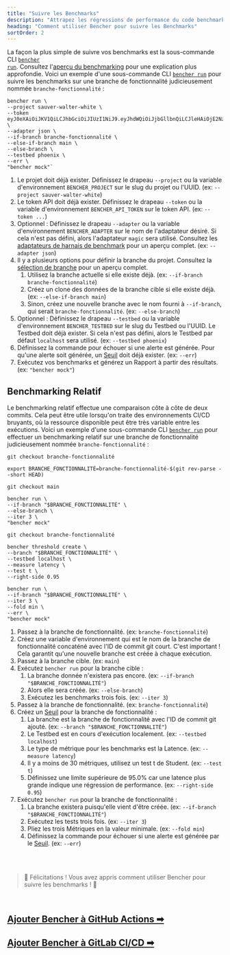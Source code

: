 ```yaml
---
title: "Suivre les Benchmarks"
description: "Attrapez les régressions de performance du code benchmark avec le benchmarking continu historique ou le benchmarking continu relatif"
heading: "Comment utiliser Bencher pour suivre les Benchmarks"
sortOrder: 2
---
```


La façon la plus simple de suivre vos benchmarks est la sous-commande CLI <code><a href="/docs/fr/explanation/bencher-run/">bencher run</a></code>.
Consultez l'[aperçu du benchmarking](/docs/fr/explanation/benchmarking/) pour une explication plus approfondie.
Voici un exemple d'une sous-commande CLI <code><a href="/docs/fr/explanation/bencher-run/">bencher run</a></code> pour suivre les benchmarks sur une branche de fonctionnalité judicieusement nommée `branche-fonctionnalité` :

```
bencher run \
--project sauver-walter-white \
--token eyJ0eXAiOiJKV1QiLCJhbGciOiJIUzI1NiJ9.eyJhdWQiOiJjbGllbnQiLCJleHAiOjE2NzQwNjA3NTAsImlhdCI6MTY3MTQ2ODc1MCwiaXNzIjoiYmVuY2hlci5kZXYiLCJzdWIiOiJzYXVsQGJldHRlcmNhbGxzYXVsLmNvbSIsIm9yZyI6bnVsbH0.CABcvWlPobAHs7wsdR6wX5p0R2jaCd7RmpsnMp5pwEc \
--adapter json \
--if-branch branche-fonctionnalité \
--else-if-branch main \
--else-branch \
--testbed phoenix \
--err \
"bencher mock"`
```

1. Le projet doit déjà exister. Définissez le drapeau `--project` ou la variable d'environnement `BENCHER_PROJECT` sur le slug du projet ou l'UUID. (ex: `--project sauver-walter-white`)
1. Le token API doit déjà exister. Définissez le drapeau `--token` ou la variable d'environnement `BENCHER_API_TOKEN` sur le token API. (ex: `--token ...`)
1. Optionnel : Définissez le drapeau `--adapter` ou la variable d'environnement `BENCHER_ADAPTER` sur le nom de l'adaptateur désiré. Si cela n'est pas défini, alors l'adaptateur `magic` sera utilisé. Consultez les [adaptateurs de harnais de benchmark](/docs/fr/explanation/adapters/) pour un aperçu complet. (ex: `--adapter json`)
1. Il y a plusieurs options pour définir la branche du projet. Consultez la [sélection de branche](/docs/fr/explanation/branch-selection/) pour un aperçu complet.
    1. Utilisez la branche actuelle si elle existe déjà. (ex: `--if-branch branche-fonctionnalité`)
    1. Créez un clone des données de la branche cible si elle existe déjà. (ex: `--else-if-branch main`)
    1. Sinon, créez une nouvelle branche avec le nom fourni à `--if-branch`, qui serait `branche-fonctionnalité`. (ex: `--else-branch`)
1. Optionnel : Définissez le drapeau `--testbed` ou la variable d'environnement `BENCHER_TESTBED` sur le slug du Testbed ou l'UUID. Le Testbed doit déjà exister. Si cela n'est pas défini, alors le Testbed par défaut `localhost` sera utilisé. (ex: `--testbed phoenix`)
1. Définissez la commande pour échouer si une alerte est générée. Pour qu'une alerte soit générée, un [Seuil](/docs/fr/explanation/thresholds/) doit déjà exister. (ex: `--err`)
1. Exécutez vos benchmarks et générez un Rapport à partir des résultats. (ex: `"bencher mock"`)

## Benchmarking Relatif

Le benchmarking relatif effectue une comparaison côte à côte de deux commits.
Cela peut être utile lorsqu'on traite des environnements CI/CD bruyants,
où la ressource disponible peut être très variable entre les exécutions.
Voici un exemple d'une sous-commande CLI <code><a href="/docs/fr/explanation/bencher-run/">bencher run</a></code> pour effectuer un benchmarking relatif sur une branche de fonctionnalité judicieusement nommée `branche-fonctionnalité` :

```
git checkout branche-fonctionnalité

export BRANCHE_FONCTIONNALITÉ=branche-fonctionnalité-$(git rev-parse --short HEAD)

git checkout main

bencher run \
--if-branch "$BRANCHE_FONCTIONNALITÉ" \
--else-branch \
--iter 3 \
"bencher mock"

git checkout branche-fonctionnalité

bencher threshold create \
--branch "$BRANCHE_FONCTIONNALITÉ" \
--testbed localhost \
--measure latency \
--test t \
--right-side 0.95

bencher run \
--if-branch "$BRANCHE_FONCTIONNALITÉ" \
--iter 3 \
--fold min \
--err \
"bencher mock"
```

1. Passez à la branche de fonctionnalité. (ex: `branche-fonctionnalité`)
1. Créez une variable d'environnement qui est le nom de la branche de fonctionnalité concaténé avec l'ID de commit git court. C'est important ! Cela garantit qu'une nouvelle branche est créée à chaque exécution.
1. Passez à la branche cible. (ex: `main`)
1. Exécutez `bencher run` pour la branche cible :
    1. La branche donnée n'existera pas encore. (ex: `--if-branch "$BRANCHE_FONCTIONNALITÉ"`)
    1. Alors elle sera créée. (ex: `--else-branch`)
    1. Exécutez les benchmarks trois fois. (ex: `--iter 3`)
1. Passez à la branche de fonctionnalité. (ex: `branche-fonctionnalité`)
1. Créez un [Seuil](/docs/fr/explanation/thresholds/) pour la branche de fonctionnalité :
    1. La branche est la branche de fonctionnalité avec l'ID de commit git ajouté. (ex: `--branch "$BRANCHE_FONCTIONNALITÉ"`)
    1. Le Testbed est en cours d'exécution localement. (ex: `--testbed localhost`)
    1. Le type de métrique pour les benchmarks est la Latence. (ex: `--measure latency`)
    1. Il y a moins de 30 métriques, utilisez un test t de Student. (ex: `--test t`)
    1. Définissez une limite supérieure de 95.0% car une latence plus grande indique une régression de performance. (ex: `--right-side 0.95`)
1. Exécutez `bencher run` pour la branche de fonctionnalité :
    1. La branche existera puisqu'elle vient d'être créée. (ex: `--if-branch "$BRANCHE_FONCTIONNALITÉ"`)
    1. Exécutez les tests trois fois. (ex: `--iter 3`)
    1. Pliez les trois Métriques en la valeur minimale. (ex: `--fold min`)
    1. Définissez la commande pour échouer si une alerte est générée par le [Seuil](/docs/fr/explanation/thresholds/). (ex: `--err`)

<br/>
<br/>

> 🐰 Félicitations ! Vous avez appris comment utiliser Bencher pour suivre les benchmarks ! 🎉

<br/>

<h2><a href="/docs/fr/how-to/github-actions/">Ajouter Bencher à GitHub Actions ➡</a></h2>
<h2><a href="/docs/fr/how-to/gitlab-ci-cd/">Ajouter Bencher à GitLab CI/CD ➡</a></h2>